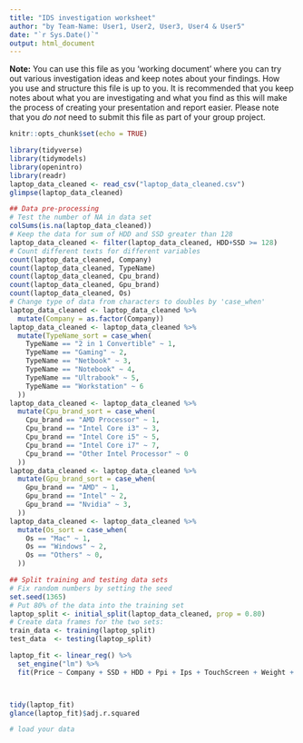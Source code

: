 ```yaml
---
title: "IDS investigation worksheet"
author: "by Team-Name: User1, User2, User3, User4 & User5"
date: "`r Sys.Date()`"
output: html_document
---
```


**Note:** You can use this file as you 'working document' where you can try out various investigation ideas and keep notes about your findings. How you use and structure this file is up to you. It is recommended that you keep notes about what you are investigating and what you find as this will make the process of creating your presentation and report easier. Please note that you _do not_ need to submit this file as part of your group project.



```r
knitr::opts_chunk$set(echo = TRUE)
```


```r
library(tidyverse)
library(tidymodels)
library(openintro)
library(readr)
laptop_data_cleaned <- read_csv("laptop_data_cleaned.csv")
glimpse(laptop_data_cleaned)

## Data pre-processing
# Test the number of NA in data set
colSums(is.na(laptop_data_cleaned))
# Keep the data for sum of HDD and SSD greater than 128
laptop_data_cleaned <- filter(laptop_data_cleaned, HDD+SSD >= 128)
# Count different texts for different variables
count(laptop_data_cleaned, Company)
count(laptop_data_cleaned, TypeName)
count(laptop_data_cleaned, Cpu_brand)
count(laptop_data_cleaned, Gpu_brand)
count(laptop_data_cleaned, Os)
# Change type of data from characters to doubles by 'case_when'
laptop_data_cleaned <- laptop_data_cleaned %>% 
  mutate(Company = as.factor(Company))
laptop_data_cleaned <- laptop_data_cleaned %>% 
  mutate(TypeName_sort = case_when(
    TypeName == "2 in 1 Convertible" ~ 1,
    TypeName == "Gaming" ~ 2,
    TypeName == "Netbook" ~ 3,
    TypeName == "Notebook" ~ 4,
    TypeName == "Ultrabook" ~ 5,
    TypeName == "Workstation" ~ 6
  ))
laptop_data_cleaned <- laptop_data_cleaned %>% 
  mutate(Cpu_brand_sort = case_when(
    Cpu_brand == "AMD Processor" ~ 1,
    Cpu_brand == "Intel Core i3" ~ 3,
    Cpu_brand == "Intel Core i5" ~ 5,
    Cpu_brand == "Intel Core i7" ~ 7,
    Cpu_brand == "Other Intel Processor" ~ 0
  ))
laptop_data_cleaned <- laptop_data_cleaned %>% 
  mutate(Gpu_brand_sort = case_when(
    Gpu_brand == "AMD" ~ 1,
    Gpu_brand == "Intel" ~ 2,
    Gpu_brand == "Nvidia" ~ 3,
  ))
laptop_data_cleaned <- laptop_data_cleaned %>% 
  mutate(Os_sort = case_when(
    Os == "Mac" ~ 1,
    Os == "Windows" ~ 2,
    Os == "Others" ~ 0,
  ))

## Split training and testing data sets
# Fix random numbers by setting the seed 
set.seed(1365)
# Put 80% of the data into the training set 
laptop_split <- initial_split(laptop_data_cleaned, prop = 0.80)
# Create data frames for the two sets:
train_data <- training(laptop_split)
test_data  <- testing(laptop_split)

laptop_fit <- linear_reg() %>%
  set_engine("lm") %>%
  fit(Price ~ Company + SSD + HDD + Ppi + Ips + TouchScreen + Weight + Ram, data = train_data)



tidy(laptop_fit)
glance(laptop_fit)$adj.r.squared 

```


```r
# load your data 




```


